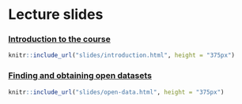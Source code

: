 # Lecture slides {#lecture-slides}

### [Introduction to the course](slides/introduction.html) {-}

```r
knitr::include_url("slides/introduction.html", height = "375px")
```

### [Finding and obtaining open datasets](slides/open-data.html) {-}

```r
knitr::include_url("slides/open-data.html", height = "375px")
```
